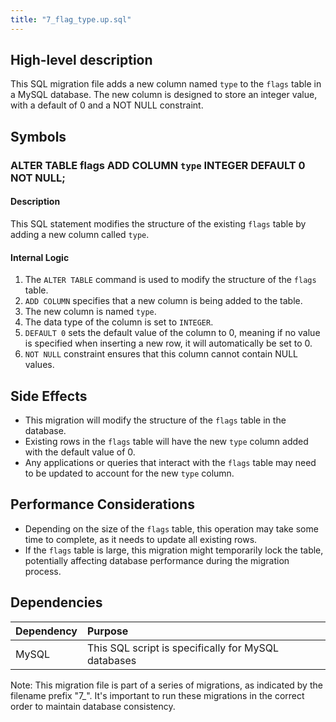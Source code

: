 ```yaml
---
title: "7_flag_type.up.sql"
---
```


## High-level description
This SQL migration file adds a new column named `type` to the `flags` table in a MySQL database. The new column is designed to store an integer value, with a default of 0 and a NOT NULL constraint.

## Symbols

### ALTER TABLE flags ADD COLUMN `type` INTEGER DEFAULT 0 NOT NULL;
#### Description
This SQL statement modifies the structure of the existing `flags` table by adding a new column called `type`.

#### Internal Logic
1. The `ALTER TABLE` command is used to modify the structure of the `flags` table.
2. `ADD COLUMN` specifies that a new column is being added to the table.
3. The new column is named `type`.
4. The data type of the column is set to `INTEGER`.
5. `DEFAULT 0` sets the default value of the column to 0, meaning if no value is specified when inserting a new row, it will automatically be set to 0.
6. `NOT NULL` constraint ensures that this column cannot contain NULL values.

## Side Effects
- This migration will modify the structure of the `flags` table in the database.
- Existing rows in the `flags` table will have the new `type` column added with the default value of 0.
- Any applications or queries that interact with the `flags` table may need to be updated to account for the new `type` column.

## Performance Considerations
- Depending on the size of the `flags` table, this operation may take some time to complete, as it needs to update all existing rows.
- If the `flags` table is large, this migration might temporarily lock the table, potentially affecting database performance during the migration process.

## Dependencies
| Dependency | Purpose |
|:-----------|:--------|
| MySQL | This SQL script is specifically for MySQL databases |

Note: This migration file is part of a series of migrations, as indicated by the filename prefix "7_". It's important to run these migrations in the correct order to maintain database consistency.